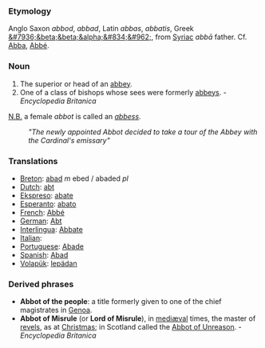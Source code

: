 ===Etymology===
Anglo Saxon ''abbod'', ''abbad'', Latin ''abbas'', ''abbatis'', Greek [[&#7936;&beta;&beta;&alpha;&#834;&#962;]], from [[Syriac]] ''abb&#257;'' father. Cf. [[Abba]], [[Abbé]].
===Noun===
#The superior or head of an [[abbey]].
#One of a class of bishops whose sees were formerly [[abbeys]]. - ''Encyclopedia Britanica''

[[N.B.]] a female ''abbot'' is called an ''[[abbess]]''.

:'' "The newly appointed Abbot decided to take a tour of the Abbey with the Cardinal's emissary" ''

=== Translations ===
*[[Breton]]: [[abad]] ''m'' ebed / abaded ''pl''
*[[Dutch]]: [[abt]]
*[[Ekspreso]]: [[abate]]
*[[Esperanto]]: [[abato]]
*[[French]]: [[Abbé]]
*[[German]]: [[Abt]]
*[[Interlingua]]: [[Abbate]]
*[[Italian]]: [[]]
*[[Portuguese]]: [[Abade]]
*[[Spanish]]: [[Abad]]
*[[Volapük]]: [[lepädan]]

===Derived phrases===
*'''Abbot of the people''': a title formerly given to one of the chief magistrates in [[Genoa]]. 
*'''Abbot of Misrule''' (or '''Lord of Misrule'''), in [[mediæval]] times, the master of [[revels]], as at [[Christmas]]; in Scotland called the [[Abbot of Unreason]]. - ''Encyclopedia Britanica''